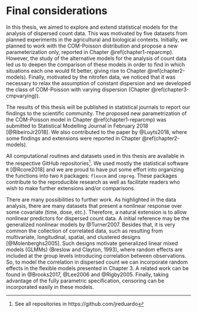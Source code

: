 # Final considerations # {#chapterX-final}

In this thesis, we aimed to explore and extend statistical models for
the analysis of dispersed count data. This was motivated by five
datasets from planned experiments in the agricultural and biological
contexts. Initially, we planned to work with the COM-Poisson
distribution and propose a new parameterization only, reported in
Chapter \@ref(chapter1-reparcmp). However, the study of the alternative
models for the analysis of count data led us to deepen the comparison of
these models in order to find in which situations each one would fit
better, giving rise to Chapter \@ref(chapter2-models). Finally,
motivated by the nitrofen data, we noticed that it was necessary to
relax the assumption of constant dispersion and we developed the class
of COM-Poisson with varying dispersion (Chapter
\@ref(chapter3-cmpvarying)).

The results of this thesis will be published in statistical journals to
report our findings to the scientific community. The proposed
new parametrization of the COM-Poisson model in Chapter
\@ref(chapter1-reparcmp) was submitted to Statistical Modelling Journal
in February 2018 [@RibeiroJr2018]. We also contributed to the paper by
@Luyts2018, where some findings and extensions were reported in Chapter
\@ref(chapter2-models).

All computational routines and datasets used in this thesis are
available in the respective GitHub
repositories^[See all repositories in https://github.com/jreduardo]. We
used mostly the statistical software `R` [@Rcore2018] and we are proud
to have put some effort into organizing the functions into two `R`
packages: `flexcm` and `cmpreg`. These packages contribute to the
reproducible research as well as facilitate readers who wish to make
further extensions and/or comparisons.

There are many possibilities to further work. As highlighted in the data
analysis, there are many datasets that present a nonlinear response over
some covariate (time, dose, etc.). Therefore, a natural extension is to
allow nonlinear predictors for dispersed count data. A initial reference
may be the generalized nonlinear models by @Turner2007. Besides that, it
is very common the collection of correlated data, such as resulting from
multivariate, longitudinal, spatial, and clustered designs
[@Molenberghs2005]. Such designs motivate generalized linear mixed
models (GLMMs) (Breslow and Clayton, 1993), where random effects are
included at the group levels introducing correlation between
observations. So, to model the correlation in dispersed count we can
incorporate random effects in the flexible models presented in
Chapter 3. A related work can be found in @Brooks2017, @Lee2006 and
@Rigby2005. Finally, taking advantage of the fully parametric
specification, censoring can be incorporated easily in these models.

\section*{References}
\vspace{-1cm}
\printbibliography[segment=\therefsegment,heading=subbibliography,title={\numberline{}References}]
